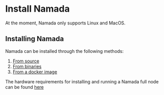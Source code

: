 
# Install Namada

<Callout type="info" emoji="💻">
At the moment, Namada only supports Linux and MacOS. 
</Callout>

## Installing Namada
Namada can be installed through the following methods:

1. [From source](./install/source.mdx)
2. [From binaries](./install/binaries.mdx)
3. [From a docker image](./install/docker.mdx)

The hardware requirements for installing and running a Namada full node can be found [here](../../validators/hardware.mdx)